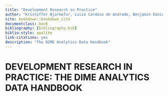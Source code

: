 ```yaml
--- 
title: "Development Research in Practice"
author: "Kristoffer Bjarkefur, Luiza Cardoso de Andrade, Benjamin Daniels, Maria Ruth Jones"
site: bookdown::bookdown_site
documentclass: book
bibliography: [bibliography.bib]
biblio-style: apalike
link-citations: yes
description: "The DIME Analytics Data Handbook"
---
```


# DEVELOPMENT RESEARCH IN PRACTICE: THE DIME ANALYTICS DATA HANDBOOK {-}
